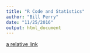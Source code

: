 ```yaml
---
title: "R Code and Statistics"
author: "Bill Perry"
date: "11/25/2016"
output: html_document
---
```


[a relative link](LTM Profile .nb.html)


